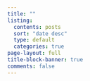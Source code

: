 ```yaml
---
title: ""
listing:
  contents: posts
  sort: "date desc"
  type: default
  categories: true
page-layout: full
title-block-banner: true
comments: false
---
```



